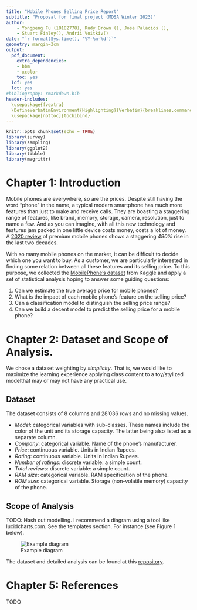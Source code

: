 ```yaml
---
title: "Mobile Phones Selling Price Report"
subtitle: "Proposal for final project (MDSA Winter 2023)"
author: 
    - Yongpeng Fu (10182778), Rudy Brown (), Jose Palacios (),
    - Stuart Finley(), Andrii Voitkiv()
date: "`r format(Sys.time(), '%Y-%m-%d')`"
geometry: margin=3cm
output: 
  pdf_document:
    extra_dependencies:
    - bbm
    - xcolor
    toc: yes
  lof: yes
  lot: yes
#bibliography: rmarkdown.bib
header-includes:
  \usepackage{fvextra}
  \DefineVerbatimEnvironment{Highlighting}{Verbatim}{breaklines,commandchars=\\\{\}}
  \usepackage[nottoc]{tocbibind}
---
```



```r
knitr::opts_chunk$set(echo = TRUE)
library(survey)
library(sampling)
library(ggplot2)
library(tibble)
library(magrittr)
```


\pagebreak

# Chapter 1: Introduction

Mobile phones are everywhere, so are the prices. Despite still having the word "phone" in the name, a typical modern smartphone has much more features than just to make and receive calls. They are boasting a staggering range of features, like brand, memory, storage, camera, resolution, just to name a few. And as you can imagine, with all this new technology and features jam packed in one little device costs money, costs a lot of money. A [2020 review](https://www.thisismoney.co.uk/money/bills/article-8548235/High-end-mobile-phones-price-soared-490-20-years.html) of premium mobile phones shows a staggering _490%_ rise in the last two decades.

With so many mobile phones on the market, it can be difficult to decide which one you want to buy. As a customer, we are particularly interested in finding some relation between all these features and its selling price. To this purpose, we collected the [MobilePhone's dataset](https://www.kaggle.com/datasets/sudhanshuy17/mobilephone) from Kaggle and apply a set of statistical analysis hoping to answer some guiding questions:

1. Can we estimate the true average price for mobile phones?
2. What is the impact of each mobile phone's feature on the selling price?
3. Can a classification model to distinguish the selling price range?
3. Can we build a decent model to predict the selling price for a mobile phone?



# Chapter 2: Dataset and Scope of Analysis.

We chose a dataset weighting by *simplicity*. That is, we would like to maximize the learning experience applying class content to a toy/stylized modelthat may or may not have any practical use.

## Dataset

The dataset consists of 8 columns and 28'036 rows and no missing values.

* *Model*: categorical variables with sub-classes. These names include the color of the unit
and its storage capacity. The latter being also listed as a separate column.
* *Company*: categorical variable. Name of the phone's manufacturer.
* *Price*: continuous variable. Units in Indian Rupees.
* *Rating*: continuous variable. Units in Indian Rupees.
* *Number of ratings*: discrete variable: a simple count.
* *Total reviews*: discrete variable: a simple count.
* *RAM size*: categorical variable. RAM specification of the phone.
* *ROM size*: categorical variable. Storage (non-volatile memory) capacity of the phone.

## Scope of Analysis

TODO: Hash out modelling. I recommend a diagram using a tool like lucidcharts.com. 
See the templates section. For instance (see Figure 1 below).

![Example diagram](./Img/sample_analysis.png)

The dataset and detailed analysis can be found at this [repository](https://github.com/YongpengFu/Statistical-Model-for-Mobile-Phones). 



# Chapter 5: References

TODO
